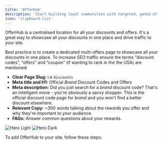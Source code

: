 ```yaml
---
title: 'OfferHub'
description: 'Start building loyal communities with targeted, gated offers.'
icon: 'clipboard-list'
---
```


OfferHub is a centralised location for all your discounts and offers. It's a great way to showcase all your discounts in one place and drive traffic to your site.

<Tip>
  Best practice is to create a dedicated multi-offers page to showcase all your discounts in one place. To increase SEO traffic ensure the terms “discount codes”, “offers” and “coupon” (if wanting to rank in the the USA) are mentioned:

  - **Clear Page Slug:** i.e `discounts`
  - **Meta title and H1:** Official _Brand_ Discount Codes and Offers
  - **Meta description:** Did you just search for a _brand_ discount code? That's an intelligent move - you're obviously a savvy shopper. This is the official discount code page for _brand_ and you won't find a better discount elsewhere.
  - **Relevant Copy:** ~300 words talking about the rewards you offer and why they're important to your audience.
  - **FAQs:** Answer common questions about your rewards.


</Tip>

  <Frame caption="OfferHub is a powerful showcase of all your offers and discounts in one place. ">
    <img
      className="block dark:hidden"
      src="/images/offerHub/GoCertify-OfferHub.png"
      alt="Hero Light"
    />
    <img
      className="hidden dark:block"
      src="/images/offerHub/GoCertify-OfferHub.png"
      alt="Hero Dark"
    />
  </Frame>

To add OfferHub to your site, follow these steps:

<OfferHubIntegrationSteps />


